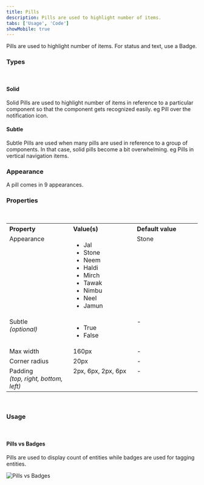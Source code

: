 ```yaml
---
title: Pills
description: Pills are used to highlight number of items.
tabs: ['Usage', 'Code']
showMobile: true
---
```


Pills are used to highlight number of items. For status and text, use a Badge. 

### Types

<br/>

#### Solid

Solid Pills are used to highlight number of items in reference to a particular component so that the component gets recognized easily. eg Pill over the notification icon.

<Preview name='components-pills-alert--alert'/>

#### Subtle

Subtle Pills are used when many pills are used in reference to a group of components. In that case, solid pills become a bit overwhelming. eg Pills in vertical navigation items.

<Preview name='components-pills-subtle-alert--subtle-alert'/>

### Appearance

A pill comes in 9 appearances.

<Preview name='components-pills-variants-appearance--appearance'/>

### Properties

<br/>

<table style="width: 100%">
  <tbody>
    <tr>
      <th style="width:33%; text-align: left;">Property</th>
      <th style="width:33%; text-align: left;">Value(s)</th>
      <th style="width:33%; text-align: left;">Default value</th>
    </tr>
    <tr style="vertical-align: top">
      <td>Appearance</td>
      <td>
        <ul>
            <li>Jal</li>
            <li>Stone</li>
            <li>Neem</li>
            <li>Haldi</li>
            <li>Mirch</li>
            <li>Tawak</li>
            <li>Nimbu</li>
            <li>Neel</li>
            <li>Jamun</li>
        </ul>
      </td>
      <td>Stone</td>
    </tr>
    <tr style="vertical-align: top">
      <td>Subtle<br/><em>(optional)</em></td>
      <td>
          <ul>
              <li>True</li>
              <li>False</li>
          </ul>
      </td>
      <td>-</td>
    </tr>
    <tr style="vertical-align: top">
      <td>Max width</td>
      <td>160px</td>
      <td>-</td>
    </tr>
    <tr style="vertical-align: top">
      <td>Corner radius</td>
      <td>20px</td>
      <td>-</td>
    </tr>
    <tr style="vertical-align: top">
      <td>Padding<br/><em>(top, right, bottom, left)</em></td>
      <td>2px, 6px, 2px, 6px</td>
      <td>-</td>
    </tr>
  </tbody>
</table>
<br/>

### Usage

<br/>

#### Pills vs Badges

Pills are used to display count of entities while badges are used for tagging entities.

![Pills vs Badges](./images/pills-1.png)

<br/>
<br/>